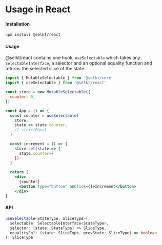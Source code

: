 # Usage in React

#### Installation

```bash
npm install @selkt/react
```

#### Usage

@selkt/react contains one hook, `useSelectable` which takes any `SelectableInterface`, a selector and an optional equality function and returns the selected slice of the state.

```jsx
import { MutableSelectable } from '@selkt/core'
import { useSelectable } from '@selkt/react'

const store = new MutableSelectable({
  counter: 0,
})

const App = () => {
  const counter = useSelectable(
    store,
    state => state.counter,
    // strictEqual
  )

  const increment = () => {
    store.set(state => {
      state.counter++
    })
  }

  return (
    <div>
      {counter}
      <button type="button" onClick={}>Increment</button>
    </div>
}
```

#### API

```ts
useSelectable<StateType, SliceType>(
  selectable: SelectableInterface<StateType>,
  selector: (state: StateType) => SliceType,
  equalityFn?: (state: SliceType, prevState: SliceType) => boolean
): SliceType
```
